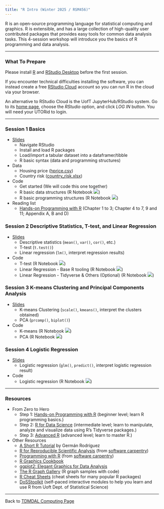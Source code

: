```yaml
---
title: "R Intro (Winter 2025 / RSM456)"
---
```


R is an open-source programming language for statistical computing and graphics. R is extensible, and has a large collection of high-quality user contributed packages that provides easy tools for common data analysis tasks. This 4-session workshop will introduce you the basics of R programming and data analysis.

------------------------------------------------------------------------

### What To Prepare

Please install [R](https://www.r-project.org/) and [RStudio Desktop](https://posit.co/download/rstudio-desktop/) before the first session.

If you encounter technical difficulties installing the software, you can instead create a free [RStudio Cloud](https://posit.cloud/) account so you can run R in the cloud via your browser.

An alternative to RStudio Cloud is the UofT JupyterHub/RStudio system. Go to its [home page](https://datatools.utoronto.ca/), choose the *RStudio* option, and click *LOG IN* button. You will need your UTORid to login.

------------------------------------------------------------------------

### Session 1 Basics

-   [Slides](r_intro_part1.pdf)
    -   Navigate RStudio
    -   Install and load R packages
    -   Load/import a tabular dataset into a dataframer/tibble
    -   R basic syntax (data and programming structures)
-   Data
    -   Housing price ([hprice.csv](data/hprice.csv))
    -   Country risk ([country_risk.xlsx](data/country_risk.xlsx))
-   Code
    -   Get started (We will code this one together)
    -   R basic data structures (R Notebook [![](colab-badge.svg)](https://colab.research.google.com/github/tdmdal/r-intro-2025-winter/blob/master/docs/R_Basic_Data_Structures.ipynb))
    -   R basic programming structures (R Notebook [![](colab-badge.svg)](https://colab.research.google.com/github/tdmdal/r-intro-2025-winter/blob/master/docs/R_Basic_Programming_Structures.ipynb))
-   Reading list
    -   [Hands-on Programming with R](https://rstudio-education.github.io/hopr/) (Chapter 1 to 3; Chapter 4 to 7, 9 and 11; Appendix A, B and D)

### Session 2 Descriptive Statistics, T-test, and Linear Regression

-   [Slides](r_intro_part2.pdf)
    -   Descriptive statistics (`mean()`, `var()`, `cor()`, etc.)
    -   T-test (`t.test()`)
    -   Linear regression (`lm()`, interpret regression results)
-   Code
    -   T-test (R Notebook [![](colab-badge.svg)](https://colab.research.google.com/github/tdmdal/r-intro-2025-winter/blob/master/docs/t_test.ipynb))
    -   Linear Regression - Base R tooling (R Notebook [![](colab-badge.svg)](https://colab.research.google.com/github/tdmdal/r-intro-2025-winter/blob/master/docs/Housing_Prices_LR_Analysis_(with_base_R).ipynb))
    -   Linear Regression - Tidyverse & Others (Optional) (R Notebook [![](colab-badge.svg)](https://colab.research.google.com/github/tdmdal/r-intro-2025-winter/blob/master/docs/Housing_Prices_Regression_Analysis_(with_Tidyverse_and_Others).ipynb))

### Session 3 K-means Clustering and Principal Components Analysis

-   [Slides](r_intro_part3.pdf)
    -   K-means Clustering (`scale()`, `kmeans()`, interpret the clusters obtained)
    -   PCA (`prcomp()`, `biplot()`)
-   Code
    -   K-means (R Notebook [![](colab-badge.svg)](https://colab.research.google.com/github/tdmdal/r-intro-2025-winter/blob/master/docs/k_means.ipynb))
    -   PCA (R Notebook [![](colab-badge.svg)](https://colab.research.google.com/github/tdmdal/r-intro-2025-winter/blob/master/docs/PCA.ipynb))

### Session 4 Logistic Regression

-   [Slides](r_intro_part4.pdf)
    -   Logistic regression (`glm()`, `predict()`, interpret logistic regression result)
-   Code
    -   Logistic regression (R Notebook [![](colab-badge.svg)](https://colab.research.google.com/github/tdmdal/r-intro-2025-winter/blob/master/docs/logistic_regression.ipynb))

------------------------------------------------------------------------

### Resources

-   From Zero to Hero
    -   Step 1: [Hands-on Programming with R](https://rstudio-education.github.io/hopr/) (beginner level; learn R programming basics.)
    -   Step 2: [R for Data Science](https://r4ds.hadley.nz/) (intermediate level; learn to manipulate, analyze and visualize data using R's Tidyverse packages.)
    -   Step 3: [Advanced R](https://adv-r.hadley.nz/) (advanced level; learn to master R.)
-   Other Resources
    -   [A Short R Tutorial](https://grodri.github.io/R/) by Germán Rodríguez
    -   [R for Reproducible Scientific Analysis](https://swcarpentry.github.io/r-novice-gapminder/) (from [software carpentry](https://software-carpentry.org/))
    -   [Programming with R](https://swcarpentry.github.io/r-novice-inflammation/) (from [software carpentry](https://software-carpentry.org/))
    -   [R Graphics Cookbook](https://r-graphics.org/)
    -   [ggplot2: Elegant Graphics for Data Analysis](https://ggplot2-book.org/)
    -   [The R Graph Gallery](https://www.r-graph-gallery.com/) (R graph samples with code)
    -   [R Cheat Sheets](https://posit.co/resources/cheatsheets/) (cheat sheets for many popular R packages)
    -   [DoSStoolkit](https://dosstoolkit.com/) (self-paced interactive modules to help you learn and use R from Uoft Dept. of Statistical Science)

------------------------------------------------------------------------

Back to [TDMDAL Computing Page](https://tdmdal.github.io/)
